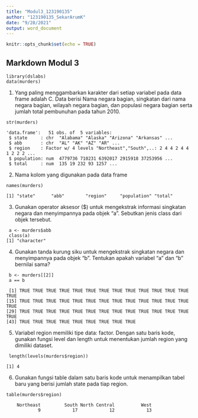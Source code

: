 ---
title: "Modul3_123190135"
author: "123190135_SekarArumK"
date: "9/28/2021"
output: word_document
---

```{r setup, include=FALSE}
knitr::opts_chunk$set(echo = TRUE)
```

## Markdown Modul 3
```
library(dslabs)
data(murders)
```

1. Yang paling menggambarkan karakter dari setiap variabel pada data frame adalah C. Data berisi Nama negara bagian, singkatan dari nama negara bagian, wilayah negara bagian, dan populasi negara bagian serta jumlah total pembunuhan pada tahun 2010. 

```
str(murders)

'data.frame':	51 obs. of  5 variables:
 $ state     : chr  "Alabama" "Alaska" "Arizona" "Arkansas" ...
 $ abb       : chr  "AL" "AK" "AZ" "AR" ...
 $ region    : Factor w/ 4 levels "Northeast","South",..: 2 4 4 2 4 4 1 2 2 2 ...
 $ population: num  4779736 710231 6392017 2915918 37253956 ...
 $ total     : num  135 19 232 93 1257 ...
```


2. Nama kolom yang digunakan pada data frame
 
 ```
 names(murders)
 
[1] "state"      "abb"        "region"     "population" "total"    
```

3. Gunakan operator aksesor ($) untuk mengekstrak informasi singkatan negara dan menyimpannya pada objek “a”. Sebutkan jenis class dari objek tersebut. 

```
 a <- murders$abb
 class(a)
[1] "character"
```

4. Gunakan tanda kurung siku untuk mengekstrak singkatan negara dan menyimpannya pada objek “b”. Tentukan apakah variabel “a” dan “b” bernilai sama?

```
 b <- murders[[2]]
 a == b
 
 [1] TRUE TRUE TRUE TRUE TRUE TRUE TRUE TRUE TRUE TRUE TRUE TRUE TRUE TRUE
[15] TRUE TRUE TRUE TRUE TRUE TRUE TRUE TRUE TRUE TRUE TRUE TRUE TRUE TRUE
[29] TRUE TRUE TRUE TRUE TRUE TRUE TRUE TRUE TRUE TRUE TRUE TRUE TRUE TRUE
[43] TRUE TRUE TRUE TRUE TRUE TRUE TRUE TRUE TRUE
```

5. Variabel region memiliki tipe data: factor. Dengan satu baris kode, gunakan fungsi level dan length untuk menentukan jumlah region yang dimiliki dataset. 

```
 length(levels(murders$region))
 
[1] 4
```

6.  Gunakan fungsi table dalam satu baris kode untuk menampilkan tabel baru yang berisi jumlah state pada tiap region.

```
table(murders$region)

    Northeast         South North Central          West 
            9            17            12            13 
```
